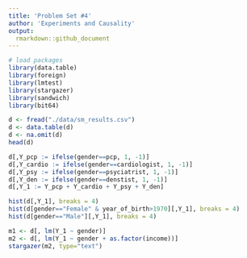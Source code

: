 ```yaml
---
title: 'Problem Set #4'
author: 'Experiments and Causality' 
output:
  rmarkdown::github_document
---
```


```r
# load packages 
library(data.table)
library(foreign)
library(lmtest)
library(stargazer)
library(sandwich)
library(bit64)
```

```r
d <- fread("./data/sm_results.csv")
d <- data.table(d)
d <- na.omit(d)
head(d)
```
```r
d[,Y_pcp := ifelse(gender==pcp, 1, -1)]
d[,Y_cardio := ifelse(gender==cardiologist, 1, -1)]
d[,Y_psy := ifelse(gender==psyciatrist, 1, -1)]
d[,Y_den := ifelse(gender==denstist, 1, -1)]
d[,Y_1 := Y_pcp + Y_cardio + Y_psy + Y_den]

hist(d[,Y_1], breaks = 4)
hist(d[gender=="Female" & year_of_birth>1970][,Y_1], breaks = 4)
hist(d[gender=="Male"][,Y_1], breaks = 4)
```

```r
m1 <- d[, lm(Y_1 ~ gender)]
m2 <- d[, lm(Y_1 ~ gender + as.factor(income))]
stargazer(m2, type="text")
```

